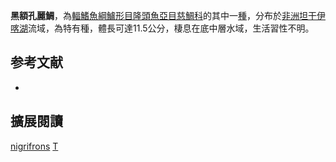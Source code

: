 {{Speciesbox
| name = 黑額孔麗鯛
| status = LC
| status_system = IUCN3.1
| image = 
| image_width = 240px
| genus = Trematocara
| species = nigrifrons
| authority = [[Boulenger|Boulenger]], 1906
| synonyms = 
}}

'''黑額孔麗鯛'''，為[[輻鰭魚綱|輻鰭魚綱]][[鱸形目|鱸形目]][[隆頭魚亞目|隆頭魚亞目]][[慈鯛科|慈鯛科]]的其中一[[種|種]]，分布於[[非洲|非洲]][[坦干伊喀湖|坦干伊喀湖]]流域，為特有種，體長可達11.5公分，棲息在底中層水域，生活習性不明。
==参考文献==
*{{FishBase_species|genus=Trematocara|species=nigrifrons|year=2013|month=6}}

== 擴展閱讀 ==
{{refbegin}}
{{wikispecies-inline|Trematocara nigrifrons|黑額孔麗鯛}}
{{refend}}
{{Taxonbar|from=Q3317002}}

[[Category:孔麗鯛屬|nigrifrons]]
[[Category:1906年描述的魚類|T]]


{{鱸形目小作品}}